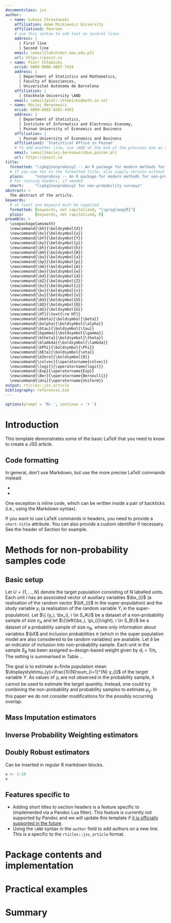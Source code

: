 ```yaml
---
documentclass: jss
author:
  - name: Łukasz Chrostowski
    affiliation: Adam Mickiewicz University
    affiliation2: Pearson
    # use this syntax to add text on several lines
    address: |
      | First line
      | Second line
    email: \email{lukchr@st.amu.edu.pl}
    url: https://posit.co
  - name: Piotr Chlebicki
    orcid: 0009-0006-4867-7434
    address: |
      | Department of Statistics and Mathematics,
      | Faculty of Biosciences,
      | Universitat Autònoma de Barcelona
    affiliation: |
      | Stockholm University \AND
    email: \email{piotr.chlebicki@math.su.se}
  - name: Maciej Beręsewicz
    orcid: 0000-0002-8281-4301
    address: |
      | Department of Statistics,
      | Institute of Informatics and Electronic Economy,
      | Poznań University of Economics and Business
    affiliation: |
      | Poznań University of Economics and Business
    affiliation2: 'Statistical Office in Poznań'
    # To add another line, use \AND at the end of the previous one as above
    email: \email{maciej.beresewicz@ue.poznan.pl}
    url: https://posit.co
title:
  formatted: "\\pkg{nonprobsvy} -- An R package for modern methods for non-probability surveys"
  # If you use tex in the formatted title, also supply version without
  plain:     "nonprobsvy -- An R package for modern methods for non-probability surveys"
  # For running headers, if needed
  short:     "\\pkg{nonprobsvy} for non-probability surveys"
abstract: >
  The abstract of the article.
keywords:
  # at least one keyword must be supplied
  formatted: [keywords, not capitalized, "\\proglang{R}"]
  plain:     [keywords, not capitalized, R]
preamble: >
  \usepackage{amsmath}
  \newcommand{\bX}{\boldsymbol{X}}
  \newcommand{\bx}{\boldsymbol{x}}
  \newcommand{\bY}{\boldsymbol{Y}}
  \newcommand{\by}{\boldsymbol{y}}
  \newcommand{\bh}{\boldsymbol{h}}
  \newcommand{\bH}{\boldsymbol{H}}
  \newcommand{\ba}{\boldsymbol{a}}
  \newcommand{\bp}{\boldsymbol{p}}
  \newcommand{\bA}{\boldsymbol{A}}
  \newcommand{\bw}{\boldsymbol{w}}
  \newcommand{\bd}{\boldsymbol{d}}
  \newcommand{\bZ}{\boldsymbol{Z}}
  \newcommand{\bz}{\boldsymbol{z}}
  \newcommand{\bv}{\boldsymbol{v}}
  \newcommand{\bu}{\boldsymbol{u}}
  \newcommand{\bU}{\boldsymbol{U}}
  \newcommand{\bQ}{\boldsymbol{Q}}
  \newcommand{\bG}{\boldsymbol{G}}
  \newcommand{\HT}{\text{\rm HT}}
  \newcommand{\bbeta}{\boldsymbol{\beta}}
  \newcommand{\balpha}{\boldsymbol{\alpha}}
  \newcommand{\btau}{\boldsymbol{\tau}}
  \newcommand{\bgamma}{\boldsymbol{\gamma}}
  \newcommand{\btheta}{\boldsymbol{\theta}}
  \newcommand{\blambda}{\boldsymbol{\lambda}}
  \newcommand{\bPhi}{\boldsymbol{\Phi}}
  \newcommand{\bEta}{\boldsymbol{\eta}}
  \newcommand{\bZero}{\boldsymbol{0}}
  \newcommand{\colvec}{\operatorname{colvec}}
  \newcommand{\logit}{\operatorname{logit}}
  \newcommand{\Exp}{\operatorname{Exp}}
  \newcommand{\Ber}{\operatorname{Bernoulli}}
  \newcommand{\Uni}{\operatorname{Uniform}}
output: rticles::jss_article
bibliography: references.bib
---
```


```r
options(prompt = 'R> ', continue = '+ ')
```

# Introduction

This template demonstrates some of the basic LaTeX that you need to know to create a JSS article.

## Code formatting

In general, don't use Markdown, but use the more precise LaTeX commands instead:

* \proglang{Java}
* \pkg{plyr}

One exception is inline code, which can be written inside a pair of backticks (i.e., using the Markdown syntax).

If you want to use LaTeX commands in headers, you need to provide a `short-title` attribute. You can also provide a custom identifier if necessary. See the header of Section \ref{r-code} for example.

# Methods for non-probability samples \proglang{R} code {short-title="R code" #r-code}

## Basic setup

Let $U=\{1,..., N\}$ denote the target population consisting of $N$ labelled units. Each unit $i$ has an associated vector of auxiliary variables $\bx_{i}$ (a realisation of the random vector $\bX_{i}$ in the super-population) and the study variable $y_{i}$ (a realisation of the random variable $Y_{i}$ in the super-population). Let $\{ (y_i, \bx_i), i \in S_A\}$ be a dataset of a non-probability sample of size $n_A$ and let  $\{\left(\bx_i, \pi_{i}\right), i \in S_B\}$ be a dataset of a probability sample of size $n_B$, where only information about variables $\bX$ and inclusion probabilities $\pi$ (which in the super population model are also considered to be random variables) are available. Let $\delta$ be an indicator of inclusion into non-probability sample. Each unit in the sample $S_B$ has been assigned a~design-based weight given by $d_i = 1/\pi_i$. The setting is summarised in Table .. 

The goal is to estimate a~finite population mean $\displaystyle\mu_{y}=\frac{1}{N}\sum_{i=1}^{N} y_{i}$ of the target variable $Y$. As values of $y_{i}$ are not observed in the probability sample, it cannot be used to estimate the target quantity. Instead, one could try combining the non-probability and probability samples to estimate $\mu_{y}$. In this paper we do not consider modifications for the possibly occurring overlap.


## Mass Imputation estimators

## Inverse Probability Weighting estimators

## Doubly Robust estimators

Can be inserted in regular R markdown blocks.

```r
x <- 1:10
x
```

## Features specific to \pkg{rticles} {short-title="Features specific to rticles"}

* Adding short titles to section headers is a feature specific to \pkg{rticles} (implemented via a Pandoc Lua filter). This feature is currently not supported by Pandoc and we will update this template if [it is officially supported in the future](https://github.com/jgm/pandoc/issues/4409).
* Using the `\AND` syntax in the `author` field to add authors on a new line. This is a specific to the `rticles::jss_article` format.

# Package contents and implementation

# Practical examples

# Summary

